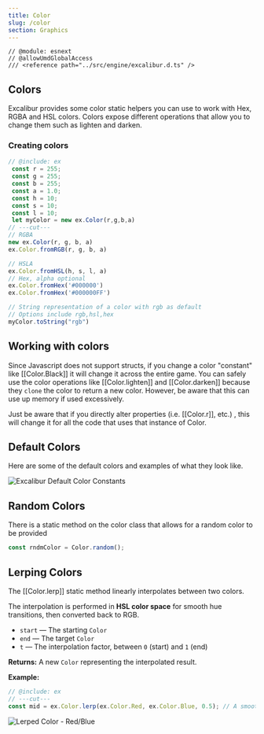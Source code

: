 ```yaml
---
title: Color
slug: /color
section: Graphics
---
```


```twoslash include ex
// @module: esnext
// @allowUmdGlobalAccess
/// <reference path="../src/engine/excalibur.d.ts" />
```

## Colors

Excalibur provides some color static helpers you can use to work with Hex, RGBA and HSL colors. Colors expose different operations that allow you to change them such as lighten and darken.

### Creating colors


```ts twoslash
// @include: ex
 const r = 255;
 const g = 255;
 const b = 255;
 const a = 1.0;
 const h = 10;
 const s = 10;
 const l = 10;
 let myColor = new ex.Color(r,g,b,a)
// ---cut---
// RGBA
new ex.Color(r, g, b, a)
ex.Color.fromRGB(r, g, b, a)

// HSLA
ex.Color.fromHSL(h, s, l, a)
// Hex, alpha optional
ex.Color.fromHex('#000000')
ex.Color.fromHex('#000000FF')

// String representation of a color with rgb as default
// Options include rgb,hsl,hex
myColor.toString("rgb")
```

## Working with colors

Since Javascript does not support structs, if you change a color "constant" like [[Color.Black]]
it will change it across the entire game. You can safely use the color operations
like [[Color.lighten]] and [[Color.darken]] because they `clone` the color to
return a new color. However, be aware that this can use up memory if used excessively.

Just be aware that if you directly alter properties (i.e. [[Color.r]], etc.) , this will change it
for all the code that uses that instance of Color.

## Default Colors

Here are some of the default colors and examples of what they look like.

![Excalibur Default Color Constants](./color-cropped.png)


## Random Colors

There is a static method on the color class that allows for a random color to be provided

```ts twoslash
const rndmColor = Color.random();
```

## Lerping Colors

The [[Color.lerp]] static method linearly interpolates between two colors.  

The interpolation is performed in **HSL color space** for smooth hue transitions, then converted back to RGB.

- `start` — The starting `Color`
- `end` — The target `Color`
- `t` — The interpolation factor, between `0` (start) and `1` (end)

**Returns:** A new `Color` representing the interpolated result.

**Example:**

```ts twoslash
// @include: ex
// ---cut---
const mid = ex.Color.lerp(ex.Color.Red, ex.Color.Blue, 0.5); // A smooth purple blend
```

![Lerped Color - Red/Blue](./LerpedColor.png)
